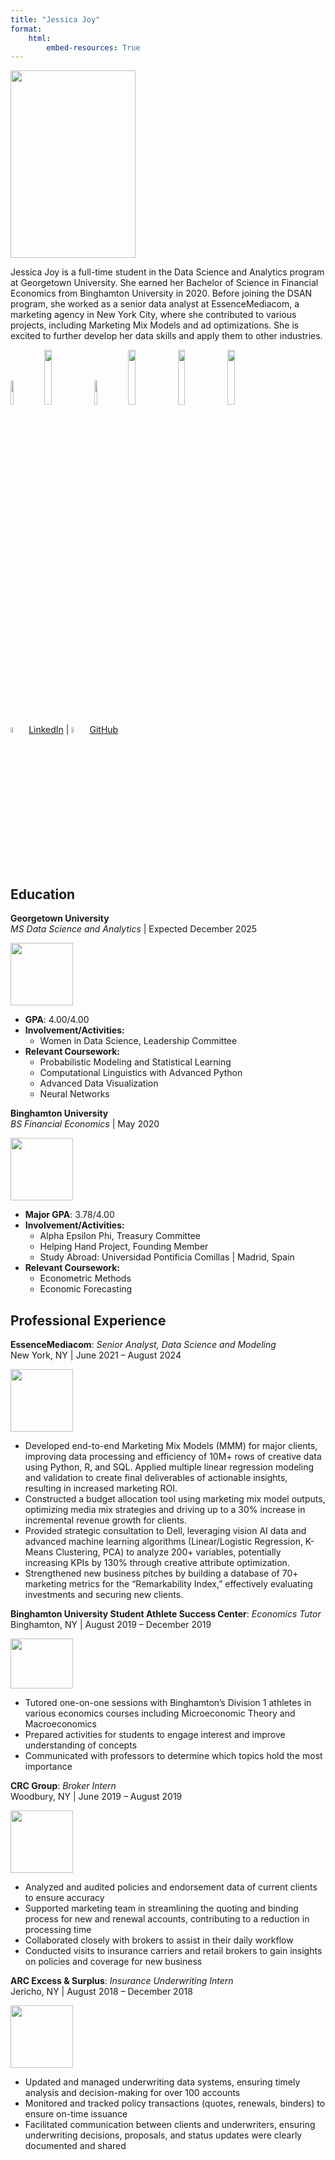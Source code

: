 ```yaml
---
title: "Jessica Joy"
format:
    html:
        embed-resources: True
---
```


:::{.grid}
::: {.g-col-4}
![](images/my_image.jpg){width=200 height=300}
:::
::: {.g-col-8}

Jessica Joy is a full-time student in the Data Science and Analytics program at Georgetown University. She earned her Bachelor of Science in Financial Economics from Binghamton University in 2020. Before joining the DSAN program, she worked as a senior data analyst at EssenceMediacom, a marketing agency in New York City, where she contributed to various projects, including Marketing Mix Models and ad optimizations. She is excited to further develop her data skills and apply them to other industries.

![](images/python.png){width=10%}
![](images/r.png){width=15%}
![](images/sql.png){width=10%}
![](images/excel.png){width=15%}
![](images/tableau.png){width=15%}
![](images/powerbi.png){width=15%}

:::
:::


| ![LinkedIn](https://img.icons8.com/ios-filled/50/000000/linkedin.png){width=5%} [LinkedIn](https://www.linkedin.com/in/jessicajoy1019) | ![GitHub](https://img.icons8.com/ios-filled/50/000000/github.png){width=5%} [GitHub](https://github.com/joyjessica) 

&nbsp;  


## Education

**Georgetown University**  
  *MS Data Science and Analytics* | Expected December 2025

:::{.grid}
::: {.g-col-2}
![](images/gu_seal.png){width=100 height=100}
:::
::: {.g-col-10}

  - **GPA**: 4.00/4.00  
  - **Involvement/Activities:**  
    - Women in Data Science, Leadership Committee
  - **Relevant Coursework:**  
    - Probabilistic Modeling and Statistical Learning 
    - Computational Linguistics with Advanced Python  
    - Advanced Data Visualization
    - Neural Networks


:::
:::

**Binghamton University**  
  *BS Financial Economics* | May 2020

:::{.grid}
::: {.g-col-2}
![](images/bu-seal.png){width=100 height=100}
:::
::: {.g-col-10}
  - **Major GPA**: 3.78/4.00  
  - **Involvement/Activities:**  
    - Alpha Epsilon Phi, Treasury Committee  
    - Helping Hand Project, Founding Member 
    - Study Abroad: Universidad Pontificia Comillas | Madrid, Spain
  - **Relevant Coursework:**  
    - Econometric Methods
    - Economic Forecasting

:::
::: 


## Professional Experience



**EssenceMediacom**: *Senior Analyst, Data Science and Modeling*  
New York, NY | June 2021 – August 2024

:::{.grid}
::: {.g-col-2}
![](images/em_logo.png){width=100 height=100}
:::
::: {.g-col-10}

- Developed end-to-end Marketing Mix Models (MMM) for major clients, improving data processing and efficiency of 10M+ rows of creative data using Python, R, and SQL. Applied multiple linear regression modeling and validation to create final deliverables of actionable insights, resulting in increased marketing ROI.  
- Constructed a budget allocation tool using marketing mix model outputs, optimizing media mix strategies and driving up to a 30% increase in incremental revenue growth for clients.  
- Provided strategic consultation to Dell, leveraging vision AI data and advanced machine learning algorithms (Linear/Logistic Regression, K-Means Clustering, PCA) to analyze 200+ variables, potentially increasing KPIs by 130% through creative attribute optimization.  
- Strengthened new business pitches by building a database of 70+ marketing metrics for the “Remarkability Index,” effectively evaluating investments and securing new clients.  
:::
:::

**Binghamton University Student Athlete Success Center**: *Economics Tutor*  
Binghamton, NY | August 2019 – December 2019

:::{.grid}
::: {.g-col-2}
![](images/bing.png){width=100 height=80}
:::
::: {.g-col-10}

- Tutored one-on-one sessions with Binghamton’s Division 1 athletes in various economics courses including Microeconomic Theory and Macroeconomics 
-  Prepared activities for students to engage interest and improve understanding of concepts 
- Communicated with professors to determine which topics hold the most importance
:::
:::

**CRC Group**: *Broker Intern *  
Woodbury, NY | June 2019 – August 2019

:::{.grid}
::: {.g-col-2}
![](images/crc.png){width=100 height=100}
:::
::: {.g-col-10}

- Analyzed and audited policies and endorsement data of current clients to ensure accuracy
- Supported marketing team in streamlining the quoting and binding process for new and renewal accounts, contributing to a reduction in processing time
- Collaborated closely with brokers to assist in their daily workflow 
- Conducted visits to insurance carriers and retail brokers to gain insights on policies and coverage for new business 

:::
:::


**ARC Excess & Surplus**: *Insurance Underwriting Intern *  
Jericho, NY | August 2018 – December 2018

:::{.grid}
::: {.g-col-2}
![](images/arc.jpg){width=100 height=100}
:::
::: {.g-col-10}

- Updated and managed underwriting data systems, ensuring timely analysis and decision-making for over 100 accounts
- Monitored and tracked policy transactions (quotes, renewals, binders) to ensure on-time issuance
- Facilitated communication between clients and underwriters, ensuring underwriting decisions, proposals, and status updates were clearly documented and shared
:::
:::
